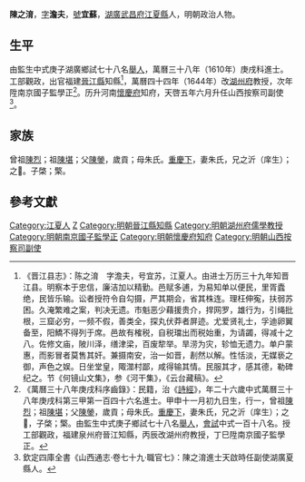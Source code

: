 {{明清人物信息框
| 姓名 = 陳之淯
| 原名 =
| 圖片名稱= 
| 圖片大小 =
| 圖片說明 = 
| 最高職務 =
| 國家 = 大明 
| 爵位 =
| 籍貫 = [[湖廣|湖廣]][[武昌府|武昌府]][[江夏縣|江夏縣]]
| 族裔 = 
| 字號 = 字澹夫，號宜蘇
| 諡號 =
| 出生日期 = 甲申十一月初九日
| 出生地點 =
| 逝世日期 = 卒年不詳
| 逝世地點 =
| 墓葬 =
| 配偶 = 朱氏
| 親屬 = 曾祖[[陳烈|陳烈]]，祖[[陳堪|陳堪]]，父[[陳鎣|陳鎣]]，母朱氏
| 出身 =
* 萬曆二十八年庚子科舉人
* 萬曆三十八年庚戌科同進士出身
| 經歷 =
| 著作 =  
}}
'''陳之淯'''{{BD|1584年||？||Chen陳}}，[[表字|字]]'''澹夫'''，[[號|號]]'''宜蘇'''，[[湖廣|湖廣]][[武昌府|武昌府]][[江夏縣|江夏縣]]人，明朝政治人物。

== 生平 ==
由監生中式庚子湖廣鄉試七十八名[[舉人|舉人]]，萬曆三十八年（1610年）庚戌科進士。工部觀政，出官福建[[晉江縣|晉江縣]]知縣<ref>《晋江县志》：陈之淯　字澹夫，号宜苏，江夏人。由进士万历三十九年知晋江县。明察本于忠信，廉洁加以精勤。邑赋多逋，为易知单以便民，里胥蠹绝，民皆乐输。讼者授符令自勾摄，严其期会，省其株连。理枉伸寃，扶弱苏困。久淹繁难之案，判决无遗。市魁恶少藉援贵介，捍网罗，雄行为，引绳批根，三窟必穷，一频不假，善类全，探丸伏莽者屏迹。尤爱贤礼士，孚迪卵翼备至，阳鱎不得列于席。邑故有榷税，自税璫出而税始重，为请蠲，得减十之八。佐修文庙，陂川泽，缮津梁，百废犂举。旱涝为灾，轸恤无遗力。单户蒙惠，而影冒者莫售其奸。兼摄南安，治一如晋，剨然以解。性恬淡，无媒亵之御，声色之娱。日坐堂皇，陬澨村鄙，咸得输其情。民服其才，感其德，勒碑纪之。节《何镜山文集》，参《河干集》，《云台藏稿》。</ref>，萬曆四十四年（1644年）改[[湖州府|湖州府]]教授，次年陞南京國子監學正<ref>《萬曆三十八年庚戌科序齒錄》：民籍，治《[[詩經|詩經]]》，年二十六歲中式萬曆三十八年庚戌科第三甲第一百四十六名進士。甲申十一月初九日生，行一，曾祖[[陳烈|陳烈]]；祖[[陳堪|陳堪]]；父[[陳鎣|陳鎣]]，歲貢；母朱氏。[[重慶下|重慶下]]，妻朱氏，兄之沂（庠生）；之𣲫，子棨；檠。由監生中式庚子鄉試七十八名[[舉人|舉人]]，[[會試|會試]]中式一百十八名。授工部觀政，福建泉州府晉江知縣，丙辰改湖州府教授，丁巳陞南京國子監學正。</ref>。历升河南[[懷慶府|懷慶府]]知府，天啓五年六月升任山西按察司副使<ref>欽定四庫全書《山西通志·卷七十九·職官七》：陳之淯進士天啟時任副使湖廣夏縣人。</ref>。

==家族== 
曾祖[[陳烈|陳烈]]；祖[[陳堪|陳堪]]；父[[陳鎣|陳鎣]]，歲貢；母朱氏。[[重慶下|重慶下]]，妻朱氏，兄之沂（庠生）；之𣲫。子棨；檠。

==參考文獻==
{{reflist}}

{{start box}}
{{s-off}}
{{s-before|[[李待问|李待问]]<br>}}
{{s-title|明朝晋江县知县|1611年-1616年}}
{{s-after|[[吴甡|吴甡]]<br>}}
{{end box}}

{{萬曆三十八年庚戌科殿试金榜}}

{{Authority control}}

{{DEFAULTSORT:Chen陳}}
[[Category:江夏人|Category:江夏人]]
[[Category:陳姓|Z]]
[[Category:明朝晉江縣知縣|Category:明朝晉江縣知縣]]
[[Category:明朝湖州府儒學教授|Category:明朝湖州府儒學教授]]
[[Category:明朝南京國子監學正|Category:明朝南京國子監學正]]
[[Category:明朝懷慶府知府|Category:明朝懷慶府知府]]
[[Category:明朝山西按察司副使|Category:明朝山西按察司副使]]


{{明朝人物小作品}}